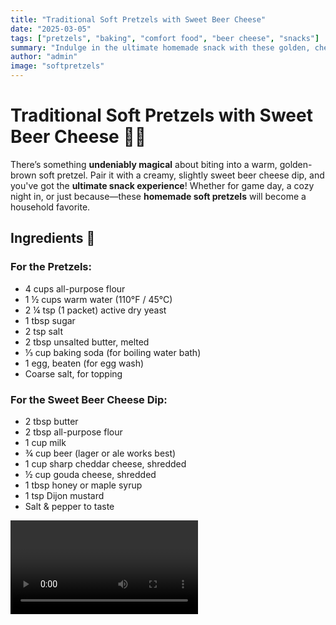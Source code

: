 ```yaml
---
title: "Traditional Soft Pretzels with Sweet Beer Cheese"
date: "2025-03-05"
tags: ["pretzels", "baking", "comfort food", "beer cheese", "snacks"]
summary: "Indulge in the ultimate homemade snack with these golden, chewy soft pretzels, perfectly paired with a rich and creamy sweet beer cheese dip. Whether you're hosting a gathering or just treating yourself, this irresistible combo is guaranteed to satisfy your cravings!"
author: "admin"
image: "softpretzels"
---
```




# Traditional Soft Pretzels with Sweet Beer Cheese 🥨🍺

There’s something **undeniably magical** about biting into a warm, golden-brown soft pretzel. Pair it with a creamy, slightly sweet beer cheese dip, and you've got the **ultimate snack experience**! Whether for game day, a cozy night in, or just because—these **homemade soft pretzels** will become a household favorite.

<CustomImage src="/images/soft-pretzels.jpg" alt="Golden soft pretzels with beer cheese dip"  />

## Ingredients 🛒

### For the Pretzels:
- 4 cups all-purpose flour
- 1 ½ cups warm water (110°F / 45°C)
- 2 ¼ tsp (1 packet) active dry yeast
- 1 tbsp sugar
- 2 tsp salt
- 2 tbsp unsalted butter, melted
- ⅓ cup baking soda (for boiling water bath)
- 1 egg, beaten (for egg wash)
- Coarse salt, for topping

### For the Sweet Beer Cheese Dip:
- 2 tbsp butter
- 2 tbsp all-purpose flour
- 1 cup milk
- ¾ cup beer (lager or ale works best)
- 1 cup sharp cheddar cheese, shredded
- ½ cup gouda cheese, shredded
- 1 tbsp honey or maple syrup
- 1 tsp Dijon mustard
- Salt & pepper to taste

<Video id="/WMx9ynviC3o"/>

---

## Step-by-Step Instructions 👨‍🍳

### 1. Activate the Yeast
Dissolve the **yeast** and **sugar** in warm water. Let it sit for **5-10 minutes** until foamy.

### 2. Make the Dough
In a large bowl, mix **flour, salt, melted butter**, and the yeast mixture. Knead the dough for about **8 minutes** until smooth and elastic. Cover and let it rise for **1 hour** in a warm place.

### 3. Shape the Pretzels
Once risen, punch down the dough and divide it into **8 equal pieces**. Roll each piece into a **24-inch rope**, then twist into a pretzel shape. (Or get creative—knots, sticks, or bites work too!)

### 4. Give Them a Baking Soda Bath
Boil water and add **baking soda**. Drop pretzels in for **20-30 seconds each**—this gives them their iconic chew and deep color.

### 5. Bake to Perfection
Place pretzels on a parchment-lined baking sheet. Brush with **egg wash**, sprinkle with **coarse salt**, and bake at **425°F (218°C) for 12-15 minutes** until golden brown.

---

## Making the Sweet Beer Cheese Dip 🍺🧀

### 1. Create a Roux
Melt **butter** in a saucepan, then whisk in **flour** and cook for 1-2 minutes until golden.

### 2. Add Liquids
Slowly whisk in **milk and beer**, stirring continuously.

### 3. Melt the Cheese
Lower heat and add **cheddar, gouda, honey, and Dijon mustard**. Stir until smooth. Season with **salt & pepper** to taste.

---

## Why You’ll Love This Recipe ❤️
✔ **Chewy, golden perfection** 🥨
✔ **Easy homemade beer cheese dip** 🍺
✔ **Great for parties, snacks, or just because!**
✔ **Customizable—add cinnamon sugar for a sweet twist!**

### Pro Tips 🔥
- **Use bread flour** for an even chewier texture.
- **Don’t skip the baking soda bath**—it’s key for that classic pretzel chew.
- **For a spicier dip**, add a pinch of cayenne pepper.
- **Pair with honey mustard or caramel sauce** for more dipping options.

### Final Thoughts
These **Traditional Soft Pretzels with Sweet Beer Cheese** will have you skipping the store-bought versions forever. Soft, chewy, slightly salty pretzels with a creamy, sweet-savory beer cheese dip—what’s not to love? Try them today and let me know what you think! 🍽️🔥
